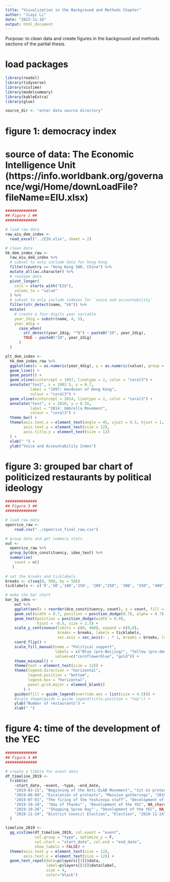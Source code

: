 ```yaml
---
title: "Visualization in the Background and Methods Chapter"
author: "Jiayi Li"
date: "2022-11-18"
output: html_document
---
```

Purpose: to clean data and create figures in the background and methods sections of the partial thesis.

# load packages

```r
library(readxl)
library(tidyverse)
library(vistime)
library(modelsummary)
library(kableExtra)
library(glue)

source_dir <- "enter data source directory"
```

# figure 1: democracy index
# source of data: The Economic Intelligence Unit (https://info.worldbank.org/governance/wgi/Home/downLoadFile?fileName=EIU.xlsx)
```r
##############
## Figure 1 ##
##############

# load raw data 
raw_eiu_dem_index <-
  read_excel("../EIU.xlsx", sheet = 2)

# clean data 
hk_dem_index_raw <-
  raw_eiu_dem_index %>%
  # subset to only include data for hong kong
  filter(country == "Hong Kong SAR, China") %>%
  mutate_all(as.character) %>%
  # reshape data
  pivot_longer(
    cols = starts_with("EIU"),
    values_to = "value"
  ) %>%
  # subset to only include indexes for `voice and accountability`
  filter(str_detect(name, "VA")) %>%
  mutate(
    # create a four-digits year variable
    year_2dig = substr(name, 4, 5),
    year_4dig = 
      case_when(
        str_detect(year_2dig, "^9") ~ paste0("19", year_2dig),
        TRUE ~ paste0("20", year_2dig)
      )
  )

plt_dem_index <- 
  hk_dem_index_raw %>%
  ggplot(aes(x = as.numeric(year_4dig), y = as.numeric(value), group = 1)) +
  geom_line() +
  geom_point() +
  geom_vline(xintercept = 1997, linetype = 2, color = "coral3") +
  annotate("text", x = 2002.5, y = 0.7, 
           label = "1997: Handover of Hong Kong",
           colour = "coral3") +
  geom_vline(xintercept = 2014, linetype = 2, color = "coral3") +
  annotate("text", x = 2010, y = 0.55, 
           label = "2014: Umbrella Movement",
           colour = "coral3") +
  theme_bw() +
  theme(axis.text.x = element_text(angle = 45, vjust = 0.5, hjust = 1, size = 12),
        axis.text.y = element_text(size = 12),
        axis.title.y = element_text(size = 12)
  ) +
  xlab(" ") +
  ylab("Voice and Accountability Index")
```

# figure 3: grouped bar chart of politicized restaurants by political ideology

```r
##############
## Figure 3 ##
##############

# load raw data
openrice_raw <- 
    read.csv("../openrice_final_raw.csv") 

# group data and get summary stats
out <-
  openrice_raw %>%
  group_by(dce_constituency, ideo_text) %>%
  summarise(
    count = n()
   )
   
# set the breaks and ticklabels
breaks <- c(seq(0, 500, by = 50))
ticklabels <- c('0','50','100','150', '200',"250", '300', "350", "400", "450", "500")

# make the bar chart
bar_by_ideo <-
    out %>%
    ggplot(aes(x = reorder(dce_constituency, count), y = count, fill = ideo_text, label = count)) +
    geom_col(width = 0.7, position = position_dodge(0.7), alpha = 0.7) +
    geom_text(position = position_dodge(width = 0.9),
              hjust = -0.5, size = 2.5) +
    scale_y_continuous(limits = c(0, 460), expand = c(0,0), 
                       breaks = breaks, labels = ticklabels, 
                       sec.axis = sec_axis(~ . * 1, breaks = breaks, labels = ticklabels)) + 
    coord_flip() +
    scale_fill_manual(name = "Political support",
                      labels = c("Blue (pro-Beijing)", "Yellow (pro-democracy)"),
                      values=c("cornflowerblue", "gold")) +
    theme_minimal() +
    theme(text = element_text(size = 12)) +
    theme(legend.direction = "horizontal", 
          legend.position = "bottom",
          legend.box = "horizontal",
          panel.grid.major = element_blank()
        ) +
    guides(fill = guide_legend(override.aes = list(size = 4.5))) +
    #scale_shape(guide = guide_legend(title.position = "top")) +
    ylab("Number of restaurants") +
    xlab(" ")
```

# figure 4: time of the development of the YEC

```r
##############
## Figure 4 ##
##############

# create a tibble for event data
df_timeline_2019 <-
  tribble(
    ~start_date, ~event, ~type, ~end_date,
    "2019-03-15", "Beginning of the Anti-ELAB Movement", "Sit-in protests", NA_character_,
    "2019-06-09", "Escalation of protests", "Massive gatherings", "2019-12-31",
    "2019-07-01", "The firing of the Yoshinoya staff", "Development of the YEC", NA_character_,
    "2019-10-10", '"Day of Thanks"', "Development of the YEC", NA_character_,
    "2019-10-26", '"Shopping Spree Day"', "Development of the YEC", NA_character_,
    "2019-11-24", "District Council Election", "Election", "2019-11-24"
  )

timeline_2019 <-
  gg_vistime(df_timeline_2019, col.event = "event", 
             col.group = "type", optimize_y = F,
             col.start = "start_date", col.end = "end_date", 
             show_labels = FALSE) +
  theme(axis.text.y = element_text(size = 12),
        axis.text.x = element_text(size = 12)) +
  geom_text_repel(data=p$layers[[3]]$data,
                  label=p$layers[[3]]$data$label, 
                  size = 4, 
                  color="black")
```

